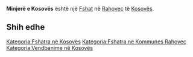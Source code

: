 {{Fshat në Kosovës
 | Emri                = Minjerë e Kosovës
| sqi_D_name = Minjerë e Kosovës
| sqi_D_FULL_NAME_RO = Minjerë e Kosovës
| sqi_D_FULL_NAME_ND_RO = Minjere e Kosoves
| sqi_D_SORT_NAME_RG = MINJEREEKOSOVES
| sqi_D_FULL_NAME_RG = Minjerë e Kosovës
| sqi_D_FULL_NAME_ND_RG = Minjere e Kosoves
| srp_N_name = Rudnik Kosovo
| srp_N_FULL_NAME_RO = Rudnik Kosovo
| srp_N_FULL_NAME_ND_RO = Rudnik Kosovo
| srp_N_SORT_NAME_RG = RUDNIKKOSOVO
| srp_N_FULL_NAME_RG = Rudnik Kosovo
| srp_N_FULL_NAME_ND_RG = Rudnik Kosovo
| srp_NS_name = Рудник Косово
| srp_NS_FULL_NAME_RO = Рудник Косово
| srp_NS_FULL_NAME_ND_RO = Рудник Косово
| srp_NS_SORT_NAME_RG = РУДНИККОСОВО
| srp_NS_FULL_NAME_RG = Рудник Косово
| srp_NS_FULL_NAME_ND_RG = Рудник Косово

 | Emri (Rasa dhanore) = 
 | Figura              = 
 | Shteti              = Kosovo
 | Komuna              = Rahovec
 | Kodi postar         = 
 | Sipërfaqja          = 

 | Popullsia           = 

 | Regj. i popullsisë  = 
 | Dend. e popullsisë  = 
 | Faqja zyrtare       = 
 <!--- Koordinatat ----> 
 | Gjerësia            = 42.666589
 | Gjatësia            = 21.049904
 | Lartësia            = 
}}
'''Minjerë e Kosovës''' është një [[Fshat]] në [[Rahovec]] të [[Kosovës]].

<!-- == Gjeografia == -->
<!-- == Historia == -->
<!-- == Demografia == -->
== Shih edhe ==
{{Komuna Rahovec}}
{{Kosovo-Administrata-Cung}}

[[Kategoria:Fshatra në Kosovës]]
[[Kategoria:Fshatra në Kommunes Rahovec]]
[[Kategoria:Vendbanime në Kosovës]]